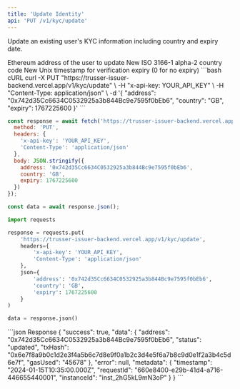 ```yaml
---
title: 'Update Identity'
api: 'PUT /v1/kyc/update'
---
```


Update an existing user's KYC information including country and expiry date.

<ParamField body="address" type="string" required>
  Ethereum address of the user to update
</ParamField>

<ParamField body="country" type="string" required>
  New ISO 3166-1 alpha-2 country code
</ParamField>

<ParamField body="expiry" type="number">
  New Unix timestamp for verification expiry (0 for no expiry)
</ParamField>

<RequestExample>
```bash cURL
curl -X PUT "https://trusser-issuer-backend.vercel.app/v1/kyc/update" \
  -H "x-api-key: YOUR_API_KEY" \
  -H "Content-Type: application/json" \
  -d '{
    "address": "0x742d35Cc6634C0532925a3b844Bc9e7595f0bEb6",
    "country": "GB",
    "expiry": 1767225600
  }'
```

```javascript JavaScript
const response = await fetch('https://trusser-issuer-backend.vercel.app/v1/kyc/update', {
  method: 'PUT',
  headers: {
    'x-api-key': 'YOUR_API_KEY',
    'Content-Type': 'application/json'
  },
  body: JSON.stringify({
    address: '0x742d35Cc6634C0532925a3b844Bc9e7595f0bEb6',
    country: 'GB',
    expiry: 1767225600
  })
});

const data = await response.json();
```

```python Python
import requests

response = requests.put(
    'https://trusser-issuer-backend.vercel.app/v1/kyc/update',
    headers={
        'x-api-key': 'YOUR_API_KEY',
        'Content-Type': 'application/json'
    },
    json={
        'address': '0x742d35Cc6634C0532925a3b844Bc9e7595f0bEb6',
        'country': 'GB',
        'expiry': 1767225600
    }
)

data = response.json()
```
</RequestExample>

<ResponseExample>
```json Response
{
  "success": true,
  "data": {
    "address": "0x742d35Cc6634C0532925a3b844Bc9e7595f0bEb6",
    "status": "updated",
    "txHash": "0x6e7f8a9b0c1d2e3f4a5b6c7d8e9f0a1b2c3d4e5f6a7b8c9d0e1f2a3b4c5d6e7f",
    "gasUsed": "45678"
  },
  "error": null,
  "metadata": {
    "timestamp": "2024-01-15T10:35:00.000Z",
    "requestId": "660e8400-e29b-41d4-a716-446655440001",
    "instanceId": "inst_2hG5kL9mN3oP"
  }
}
```
</ResponseExample>